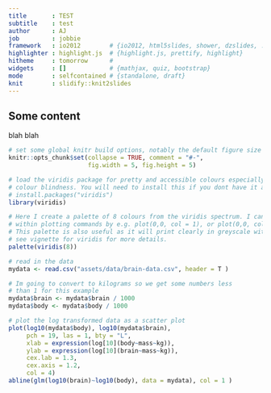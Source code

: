```yaml
---
title       : TEST
subtitle    : test
author      : AJ
job         : jobbie
framework   : io2012        # {io2012, html5slides, shower, dzslides, ...}
highlighter : highlight.js  # {highlight.js, prettify, highlight}
hitheme     : tomorrow      # 
widgets     : []            # {mathjax, quiz, bootstrap}
mode        : selfcontained # {standalone, draft}
knit        : slidify::knit2slides
---
```




## Some content
blah blah

```r
# set some global knitr build options, notably the default figure size
knitr::opts_chunk$set(collapse = TRUE, comment = "#-", 
                      fig.width = 5, fig.height = 5)

# load the viridis package for pretty and accessible colours especially for those with 
# colour blindness. You will need to install this if you dont have it already using
# install.packages("viridis")
library(viridis)

# Here I create a palette of 8 colours from the viridis spectrum. I can then access these colours
# within plotting commands by e.g. plot(0,0, col = 1), or plot(0,0, col = 4) or plot(0,0, col = 8).
# This palette is also useful as it will print clearly in greyscale without any extra effort.
# see vignette for viridis for more details.
palette(viridis(8))

```

```r

# read in the data
mydata <- read.csv("assets/data/brain-data.csv", header = T )

# Im going to convert to kilograms so we get some numbers less 
# than 1 for this example
mydata$brain <- mydata$brain / 1000
mydata$body <- mydata$body / 1000

# plot the log transformed data as a scatter plot
plot(log10(mydata$body), log10(mydata$brain),
     pch = 19, las = 1, bty = "L",
     xlab = expression(log[10](body~mass~kg)),
     ylab = expression(log[10](brain~mass~kg)),
     cex.lab = 1.3,
     cex.axis = 1.2,
     col = 4)
abline(glm(log10(brain)~log10(body), data = mydata), col = 1 )



```
